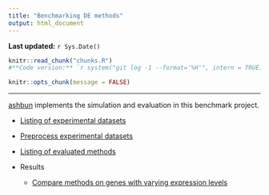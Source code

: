 ```yaml
---
title: "Benchmarking DE methods"
output: html_document
---
```


**Last updated:** `r Sys.Date()`


```r
knitr::read_chunk("chunks.R")
#**Code version:** `r system("git log -1 --format='%H'", intern = TRUE)`
```

```r
knitr::opts_chunk(message = FALSE)
```

---

[ashbun](https://github.com/jhsiao999/ashbun) implements the simulation and evaluation in this benchmark project.


* [Listing of experimental datasets](benchmark-dataset.html)
* [Preprocess experimental datasets](data-preprocess.html)

* [Listing of evaluated methods](benchmark-evaluatedMethods.html)

* Results
    * [Compare methods on genes with varying expression levels](analysis-highexpression.html)


